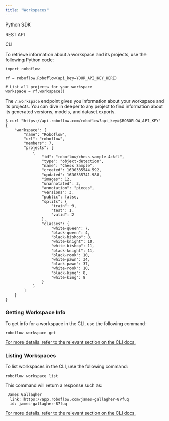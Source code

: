 ```yaml
---
title: "Workspaces"
---
```


Python SDK

REST API

CLI

To retrieve information about a workspace and its projects, use the following Python code:

```
import roboflow

rf = roboflow.Roboflow(api_key=YOUR_API_KEY_HERE)

# List all projects for your workspace
workspace = rf.workspace()
```

The `/:workspace` endpoint gives you information about your workspace and its projects. You can dive in deeper to any project to find information about its generated versions, models, and dataset exports.

```
$ curl "https://api.roboflow.com/roboflow?api_key=$ROBOFLOW_API_KEY"
{
    "workspace": {
        "name": "Roboflow",
        "url": "roboflow",
        "members": 7,
        "projects": [
            {
                "id": "roboflow/chess-sample-4ckfl",
                "type": "object-detection",
                "name": "Chess Sample",
                "created": 1630335544.592,
                "updated": 1630335741.988,
                "images": 12,
                "unannotated": 3,
                "annotation": "pieces",
                "versions": 3,
                "public": false,
                "splits": {
                    "train": 9,
                    "test": 1,
                    "valid": 2
                },
                "classes": {
                    "white-queen": 7,
                    "black-queen": 4,
                    "black-bishop": 8,
                    "white-knight": 10,
                    "white-bishop": 11,
                    "black-knight": 11,
                    "black-rook": 10,
                    "white-pawn": 34,
                    "black-pawn": 37,
                    "white-rook": 10,
                    "black-king": 8,
                    "white-king": 8
                }
            }
        ]
    }
}
```

### Getting Workspace Info

To get info for a workspace in the CLI, use the following command:

```
roboflow workspace get
```

[For more details, refer to the relevant section on the CLI docs.](/api-reference/install-cli/roboflow-cli-documentation#roboflow-workspace-get)

### Listing Workspaces

To list workspaces in the CLI, use the following command:

```
roboflow workspace list
```

This command will return a response such as:

```
 James Gallagher
  link: https://app.roboflow.com/james-gallagher-87fuq
  id: james-gallagher-87fuq
```

[For more details, refer to the relevant section on the CLI docs.](/api-reference/install-cli/roboflow-cli-documentation#workspace-list)


